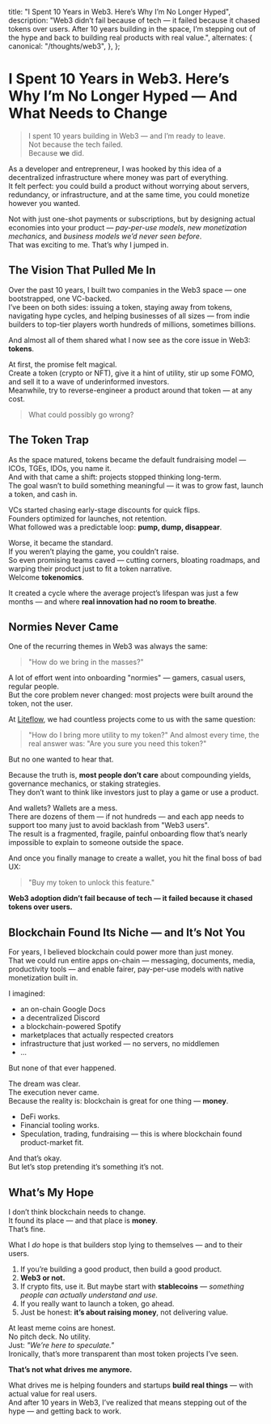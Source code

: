 
  title: "I Spent 10 Years in Web3. Here’s Why I’m No Longer Hyped",
  description:
    "Web3 didn’t fail because of tech — it failed because it chased tokens over users. After 10 years building in the space, I’m stepping out of the hype and back to building real products with real value.",
  alternates: {
    canonical: "/thoughts/web3",
  },
};

# I Spent 10 Years in Web3. Here’s Why I’m No Longer Hyped — And What Needs to Change

<Back />

> I spent 10 years building in Web3 — and I’m ready to leave.  
> Not because the tech failed.  
> Because **we** did.

As a developer and entrepreneur, I was hooked by this idea of a decentralized infrastructure where money was part of everything.  
It felt perfect: you could build a product without worrying about servers, redundancy, or infrastructure, and at the same time, you could monetize however you wanted.

Not with just one-shot payments or subscriptions, but by designing actual economies into your product — _pay-per-use models_, _new monetization mechanics_, and _business models we’d never seen before_.  
That was exciting to me. That’s why I jumped in.

## The Vision That Pulled Me In

Over the past 10 years, I built two companies in the Web3 space — one bootstrapped, one VC-backed.  
I’ve been on both sides: issuing a token, staying away from tokens, navigating hype cycles, and helping businesses of all sizes — from indie builders to top-tier players worth hundreds of millions, sometimes billions.

And almost all of them shared what I now see as the core issue in Web3: **tokens**.

At first, the promise felt magical.  
Create a token (crypto or NFT), give it a hint of utility, stir up some FOMO, and sell it to a wave of underinformed investors.  
Meanwhile, try to reverse-engineer a product around that token — at any cost.

> What could possibly go wrong?

## The Token Trap

As the space matured, tokens became the default fundraising model — ICOs, TGEs, IDOs, you name it.  
And with that came a shift: projects stopped thinking long-term.  
The goal wasn’t to build something meaningful — it was to grow fast, launch a token, and cash in.

VCs started chasing early-stage discounts for quick flips. <br/>
Founders optimized for launches, not retention. <br/>
What followed was a predictable loop: **pump, dump, disappear**.

Worse, it became the standard.  
If you weren’t playing the game, you couldn’t raise.  
So even promising teams caved — cutting corners, bloating roadmaps, and warping their product just to fit a token narrative.  
Welcome **tokenomics**.

It created a cycle where the average project’s lifespan was just a few months — and where **real innovation had no room to breathe**.

## Normies Never Came

One of the recurring themes in Web3 was always the same:

> "How do we bring in the masses?"

A lot of effort went into onboarding "normies" — gamers, casual users, regular people.  
But the core problem never changed: most projects were built around the token, not the user.

At [Liteflow](https://liteflow.com/), we had countless projects come to us with the same question:

> "How do I bring more utility to my token?"
> And almost every time, the real answer was:
> "Are you sure you need this token?"

But no one wanted to hear that.

Because the truth is, **most people don’t care** about compounding yields, governance mechanics, or staking strategies.  
They don’t want to think like investors just to play a game or use a product.

And wallets? Wallets are a mess.  
There are dozens of them — if not hundreds — and each app needs to support too many just to avoid backlash from "Web3 users".  
The result is a fragmented, fragile, painful onboarding flow that’s nearly impossible to explain to someone outside the space.

And once you finally manage to create a wallet, you hit the final boss of bad UX:

> "Buy my token to unlock this feature."

**Web3 adoption didn’t fail because of tech — it failed because it chased tokens over users.**

## Blockchain Found Its Niche — and It’s Not You

For years, I believed blockchain could power more than just money.  
That we could run entire apps on-chain — messaging, documents, media, productivity tools — and enable fairer, pay-per-use models with native monetization built in.

I imagined:

- an on-chain Google Docs
- a decentralized Discord
- a blockchain-powered Spotify
- marketplaces that actually respected creators
- infrastructure that just worked — no servers, no middlemen
- ...

But none of that ever happened.

The dream was clear.  
The execution never came.  
Because the reality is: blockchain is great for one thing — **money**.

- DeFi works.
- Financial tooling works.
- Speculation, trading, fundraising — this is where blockchain found product-market fit.

And that’s okay.  
But let’s stop pretending it’s something it’s not.

## What’s My Hope

I don’t think blockchain needs to change.  
It found its place — and that place is **money**.  
That’s fine.

What I _do_ hope is that builders stop lying to themselves — and to their users.

1. If you’re building a good product, then build a good product.
2. **Web3 or not.**
3. If crypto fits, use it. But maybe start with **stablecoins** — _something people can actually understand and use._
4. If you really want to launch a token, go ahead.
5. Just be honest: **it’s about raising money**, not delivering value.

At least meme coins are honest.  
No pitch deck. No utility.  
Just: _"We’re here to speculate."_  
Ironically, that’s more transparent than most token projects I’ve seen.

**That’s not what drives me anymore.**

What drives me is helping founders and startups **build real things** — with actual value for real users.  
And after 10 years in Web3, I’ve realized that means stepping out of the hype — and getting back to work.
